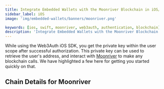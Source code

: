 ```yaml
---
title: Integrate Embedded Wallets with the Moonriver Blockchain in iOS/Swift Applications
sidebar_label: iOS
image: 'img/embedded-wallets/banners/moonriver.png'

keywords: [ios, swift, moonriver, web3auth, authentication, blockchain]
description: 'Integrate Embedded Wallets with the Moonriver Blockchain in iOS/Swift Applications | Embedded Wallets'
---
```



While using the Web3Auth iOS SDK, you get the private key within the user scope after successful authorization. This private key can be used to retrieve the user's address, and interact with [Moonriver](https://ethereum.org/) to make any blockchain calls. We have highlighted a few here for getting you started quickly on that.

## Chain Details for Moonriver

<ChainDetailsMoonriver />

<EVMInteraction />
